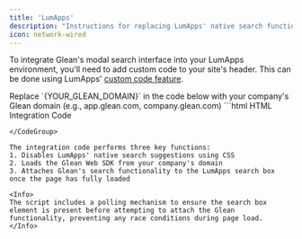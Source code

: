 ```yaml
---
title: 'LumApps'
description: "Instructions for replacing LumApps' native search functionality with Glean's modal search interface"
icon: network-wired
---
```


To integrate Glean's modal search interface into your LumApps environment, you'll need to add custom code to your site's header. This can be done using LumApps' [custom code feature](https://docs.lumapps.com/docs/explore-l02754686794778971?contentV1Fallback=true#l02584482917705644).

<Note>
  Replace `{YOUR_GLEAN_DOMAIN}` in the code below with your company's Glean
  domain (e.g., app.glean.com, company.glean.com)
</Note>

<CodeGroup>
```html HTML Integration Code
<style>
  .searchbox__suggestions {
    display: none !important;
  }
</style>

<script
  defer
  src="https://{YOUR_GLEAN_DOMAIN}/embedded-search-latest.min.js"
></script>

<script>
  window.addEventListener('load', async () => {
    const getSearchBox = () => document.querySelector(".header-top__search")
    while(!getSearchBox()) { await new Promise(r => setTimeout(r, 300)) }
    window.GleanWebSDK.attach(getSearchBox())
  })
</script>

```
</CodeGroup>

The integration code performs three key functions:
1. Disables LumApps' native search suggestions using CSS
2. Loads the Glean Web SDK from your company's domain
3. Attaches Glean's search functionality to the LumApps search box once the page has fully loaded

<Info>
The script includes a polling mechanism to ensure the search box element is present before attempting to attach the Glean functionality, preventing any race conditions during page load.
</Info>
```
